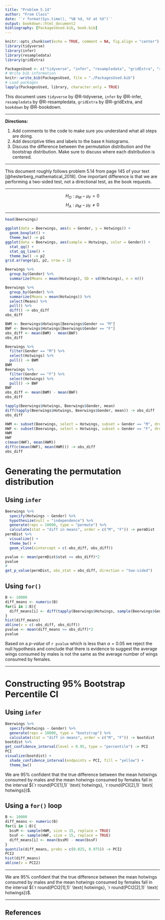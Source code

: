 ```yaml
---
title: "Problem 5.14"
author: "From Class"
date: '`r format(Sys.time(), "%B %d, %Y at %X")`'
output: bookdown::html_document2
bibliography: [PackagesUsed.bib, book.bib]
---
```


```r
knitr::opts_chunk$set(echo = TRUE, comment = NA, fig.align = "center")
library(tidyverse)
library(infer)
library(resampledata)
library(gridExtra)
```


```r
PackagesUsed <- c("tidyverse", "infer", "resampledata", "gridExtra", "rmarkdown", "bookdown")
# Write bib information
knitr::write_bib(PackagesUsed, file = "./PackagesUsed.bib")
# Load packages
lapply(PackagesUsed, library, character.only = TRUE)
```

This document uses `tidyverse` by @R-tidyverse, `infer` by @R-infer, `resampledata` by @R-resampledata, `gridExtra` by @R-gridExtra, and `bookdown` by @R-bookdown. 

_________________

**Directions:** 

1. Add comments to the code to make sure you understand what all steps are doing.
2. Add descriptive titles and labels to the base `R` histograms.
3. Discuss the difference between the permutation distribution and the bootstrap distribution.  Make sure to discuss where each distribution is centered.

_____________________

This document roughly follows problem 5.14 from page 145 of your text [@hesterberg_mathematical_2018].  One important difference is that we are performing a two-sided test, not a directional test, as the book requests.

______________________

$$H_O: \mu_M - \mu_F = 0$$
$$H_A: \mu_M - \mu_F \neq 0$$

_________________


```r
head(Beerwings)
```

```r
ggplot(data = Beerwings, aes(x = Gender, y = Hotwings)) + 
  geom_boxplot() + 
  theme_bw() -> p1
ggplot(data = Beerwings, aes(sample = Hotwings, color = Gender)) + 
  stat_qq() +
  stat_qq_line() +
  theme_bw() -> p2
grid.arrange(p1, p2, nrow = 1)
```

```r
Beerwings %>%
  group_by(Gender) %>%
  summarize(Means = mean(Hotwings), SD = sd(Hotwings), n = n())

Beerwings %>%
  group_by(Gender) %>%
  summarize(Means = mean(Hotwings)) %>%
  select(Means) %>%
  pull() %>%
  diff() -> obs_diff
obs_diff
```





```r
BWM <- Beerwings$Hotwings[Beerwings$Gender == "M"]
BWF <- Beerwings$Hotwings[Beerwings$Gender == "F"]
obs_diff <- mean(BWM) - mean(BWF)
obs_diff
```

```r
Beerwings %>%
  filter(Gender == "M") %>%
  select(Hotwings) %>%
  pull() -> BWM
BWM
Beerwings %>%
  filter(Gender == "F") %>%
  select(Hotwings) %>%
  pull() -> BWF
BWF
obs_diff <- mean(BWM) - mean(BWF)
obs_diff
```

```r
tapply(Beerwings$Hotwings, Beerwings$Gender, mean)
diff(tapply(Beerwings$Hotwings, Beerwings$Gender, mean)) -> obs_diff
obs_diff
```

```r
HWM <- subset(Beerwings, select = Hotwings, subset = Gender == "M", drop = TRUE)
HWF <- subset(Beerwings, select = Hotwings, subset = Gender == "F", drop = TRUE)
HWM
HWF
c(mean(HWF), mean(HWM))
diff(c(mean(HWF), mean(HWM))) -> obs_diff
obs_diff
```

# Generating the permutation distribution
## Using `infer`

```r
Beerwings %>%
  specify(Hotwings ~ Gender) %>%
  hypothesize(null = "independence") %>%
  generate(reps = 10000, type = "permute") %>%
  calculate(stat = "diff in means", order = c("M", "F")) -> permDist
permDist %>%
  visualize() +
  theme_bw() + 
  geom_vline(xintercept = c(-obs_diff, obs_diff))

pvalue <- mean(permDist$stat >= obs_diff)*2
pvalue
#
get_p_value(permDist, obs_stat = obs_diff, direction = "two-sided")
```
## Using `for()`

```r
B <- 10000
diff_means <- numeric(B)
for(i in 1:B){
  diff_means[i] <- diff(tapply(Beerwings$Hotwings, sample(Beerwings$Gender), mean))
}
hist(diff_means)
abline(v = c(-obs_diff, obs_diff))
pvalue <- mean(diff_means >= obs_diff)*2
pvalue
```

Based on a _p-value_ of `r pvalue` which is less than $\alpha = 0.05$ we reject the null hypothesis and conclude that there is evidence to suggest the average wings consumed by males is not the same as the average number of wings consumed by females.

__________________

# Constructing 95% Bootstrap Percentile CI

## Using `infer`

```r
Beerwings %>% 
  specify(Hotwings ~ Gender) %>% 
  generate(reps = 10000, type = "bootstrap") %>% 
  calculate(stat = "diff in means", order = c("M", "F")) -> bootdist
bootdist %>% 
get_confidence_interval(level = 0.95, type = "percentile") -> PCI
PCI
visualize(bootdist) +
  shade_confidence_interval(endpoints = PCI, fill = "yellow") + 
  theme_bw()
```

We are 95% confident that the true difference between the mean hotwings consumed by males and the mean hotwings consumed by females fall in the interval $(`r round(PCI[1],1)` \text{ hotwings}, `r round(PCI[2],1)` \text{ hotwings})$.

## Using a `for()` loop

```r
B <- 10000
diff_means <- numeric(B)
for(i in 1:B){
  bssM <- sample(HWM, size = 15, replace = TRUE)
  bssF <- sample(HWF, size = 15, replace = TRUE)
  diff_means[i] <- mean(bssM) - mean(bssF)
}
quantile(diff_means, probs = c(0.025, 0.975)) -> PCI2
PCI2
hist(diff_means)
abline(v = PCI2)
```

__________

We are 95% confident that the true difference between the mean hotwings consumed by males and the mean hotwings consumed by females fall in the interval $(`r round(PCI2[1],1)` \text{ hotwings}, `r round(PCI2[2],1)` \text{ hotwings})$.

_________

## References